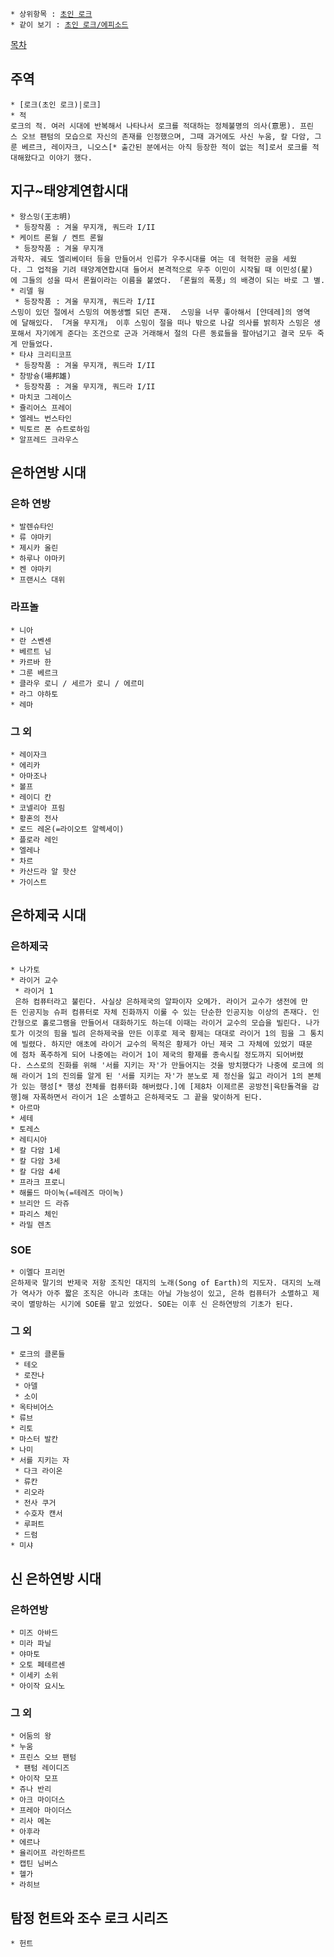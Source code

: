  * 상위항목 : [[초인 로크]]
 * 같이 보기 : [[초인 로크/에피소드]]

[[목차]]

== 주역 ==
 * [로크(초인 로크)|로크]
 * 적
 로크의 적. 여러 시대에 반복해서 나타나서 로크를 적대하는 정체불명의 의사(意思). 프린스 오브 팬텀의 모습으로 자신의 존재를 인정했으며, 그때 과거에도 사신 누움, 칼 다암, 그룬 베르크, 레이자크, 니오스[* 출간된 분에서는 아직 등장한 적이 없는 적]로서 로크를 적대해왔다고 이야기 했다.
== 지구~태양계연합시대 ==
 * 왕스밍(王志明)
  * 등장작품 : 겨울 무지개, 쿼드라 I/II
 * 케이트 론월 / 켄트 론월
  * 등장작품 : 겨울 무지개
 과학자. 궤도 엘리베이터 등을 만들어서 인류가 우주시대를 여는 데 혁혁한 공을 세웠다. 그 업적을 기려 태양계연합시대 들어서 본격적으로 우주 이민이 시작될 때 이민성(星)에 그들의 성을 따서 론월이라는 이름을 붙였다. 「론월의 폭풍」의 배경이 되는 바로 그 별.
 * 리델 웡
  * 등장작품 : 겨울 무지개, 쿼드라 I/II
 스밍이 있던 절에서 스밍의 여동생뻘 되던 존재.  스밍을 너무 좋아해서 [얀데레]의 영역에 달해있다. 「겨울 무지개」 이후 스밍이 절을 떠나 밖으로 나갈 의사를 밝히자 스밍은 생포해서 자기에게 준다는 조건으로 군과 거래해서 절의 다른 동료들을 팔아넘기고 결국 모두 죽게 만들었다.
 * 타샤 크리티코프
  * 등장작품 : 겨울 무지개, 쿼드라 I/II
 * 창방슝(場邦雄)
  * 등장작품 : 겨울 무지개, 쿼드라 I/II
 * 마치코 그레이스
 * 쥴리어스 프레이
 * 엘레느 번스타인
 * 빅토르 폰 슈트로하임
 * 알프레드 크라우스
== 은하연방 시대 ==
=== 은하 연방 ===
 * 발렌슈타인
 * 류 야마키
 * 제시카 올린
 * 하루나 야마키
 * 켄 야마키
 * 프랜시스 대위
=== 라프놀 ===
 * 니아 
 * 란 스벤센
 * 베르트 님
 * 카르바 한
 * 그룬 베르크
 * 클라우 로니 / 세르가 로니 / 에르미
 * 라그 야하토
 * 레마
=== 그 외 ===
 * 레이자크
 * 에리카
 * 아마조나
 * 볼프
 * 레이디 칸
 * 코넬리아 프림
 * 황혼의 전사
 * 로드 레온(=라이오트 알렉세이)
 * 플로라 레인
 * 엘레나
 * 차르
 * 카산드라 알 핫산
 * 가이스트
== 은하제국 시대 ==
=== 은하제국 ===
 * 나가토
 * 라이거 교수
  * 라이거 1
  은하 컴퓨터라고 불린다. 사실상 은하제국의 알파이자 오메가. 라이거 교수가 생전에 만든 인공지능 슈퍼 컴퓨터로 자체 진화까지 이룰 수 있는 단순한 인공지능 이상의 존재다. 인간형으로 홀로그램을 만들어서 대화하기도 하는데 이때는 라이거 교수의 모습을 빌린다. 나가토가 이것의 힘을 빌려 은하제국을 만든 이후로 제국 황제는 대대로 라이거 1의 힘을 그 통치에 빌렸다. 하지만 애초에 라이거 교수의 목적은 황제가 아닌 제국 그 자체에 있었기 때문에 점차 폭주하게 되어 나중에는 라이거 1이 제국의 황제를 종속시킬 정도까지 되어버렸다. 스스로의 진화를 위해 '서를 지키는 자'가 만들어지는 것을 방치했다가 나중에 로크에 의해 라이거 1의 진의를 알게 된 '서를 지키는 자'가 분노로 제 정신을 잃고 라이거 1의 본체가 있는 행성[* 행성 전체를 컴퓨터화 해버렸다.]에 [제8차 이제르론 공방전|육탄돌격을 감행]해 자폭하면서 라이거 1은 소멸하고 은하제국도 그 끝을 맞이하게 된다.
 * 아르마
 * 세테
 * 토레스
 * 레티시아
 * 칼 다암 1세
 * 칼 다암 3세
 * 칼 다암 4세
 * 프라크 프로니
 * 해롤드 마이녹(=테레즈 마이녹)
 * 브리안 드 라쥬
 * 파리스 체인
 * 라밀 렌츠
=== SOE ===
 * 이멜다 프리먼
 은하제국 말기의 반제국 저항 조직인 대지의 노래(Song of Earth)의 지도자. 대지의 노래가 역사가 아주 짧은 조직은 아니라 초대는 아닐 가능성이 있고, 은하 컴퓨터가 소멸하고 제국이 멸망하는 시기에 SOE를 맡고 있었다. SOE는 이후 신 은하연방의 기초가 된다.
=== 그 외 ===
 * 로크의 클론들
  * 테오
  * 로잔나
  * 아델
  * 소이
 * 옥타비어스
 * 류브
 * 리토
 * 마스터 발칸
 * 나미
 * 서를 지키는 자
  * 다크 라이온
  * 류칸
  * 리오라
  * 전사 쿠거
  * 수호자 캔서
  * 루퍼트
  * 드럼
 * 미샤
== 신 은하연방 시대 ==
=== 은하연방 ===
 * 미즈 아바드
 * 미라 파닐
 * 야마토
 * 오토 페테르센
 * 이세키 소위
 * 아이작 요시노
=== 그 외 ===
 * 어둠의 왕
 * 누움
 * 프린스 오브 팬텀
  * 팬텀 레이디즈
 * 아이작 모프
 * 쥬나 반리
 * 아크 마이더스
 * 프레아 마이더스
 * 리사 메논
 * 아후라
 * 에르나
 * 율리어프 라인하르트
 * 캡틴 님버스
 * 헬가
 * 라히브
== 탐정 헌트와 조수 로크 시리즈 ==
 * 헌트
